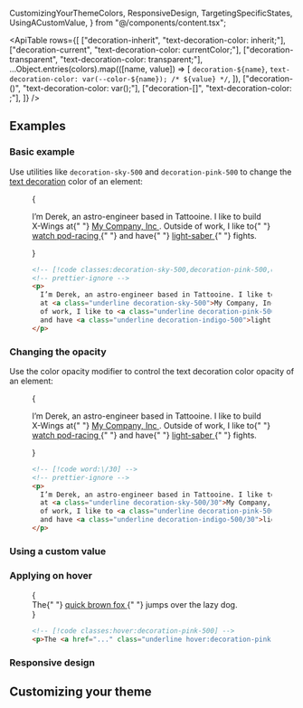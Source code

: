   CustomizingYourThemeColors,
  ResponsiveDesign,
  TargetingSpecificStates,
  UsingACustomValue,
} from "@/components/content.tsx";


<ApiTable
  rows={[
    ["decoration-inherit", "text-decoration-color: inherit;"],
    ["decoration-current", "text-decoration-color: currentColor;"],
    ["decoration-transparent", "text-decoration-color: transparent;"],
    ...Object.entries(colors).map(([name, value]) => [
      `decoration-${name}`,
      `text-decoration-color: var(--color-${name}); /* ${value} */`,
    ]),
    ["decoration-(<custom-property>)", "text-decoration-color: var(<custom-property>);"],
    ["decoration-[<value>]", "text-decoration-color: <value>;"],
  ]}
/>

## Examples

### Basic example

Use utilities like `decoration-sky-500` and `decoration-pink-500` to change the [text decoration](/docs/text-decoration-line) color of an element:

<Figure>

<Example padding={false}>
  {
    <p className="mx-auto max-w-sm gap-4 p-8 text-sm/6 text-gray-900 dark:text-gray-200">
      I’m Derek, an astro-engineer based in Tattooine. I like to build X-Wings at{" "}
      <a href="#" className="font-bold underline decoration-sky-500 decoration-2 dark:text-gray-200">
        My Company, Inc
      </a>
      . Outside of work, I like to{" "}
      <a href="#" className="font-bold underline decoration-pink-500 decoration-2 dark:text-gray-200">
        watch pod-racing
      </a>{" "}
      and have{" "}
      <a href="#" className="font-bold underline decoration-indigo-500 decoration-2 dark:text-gray-200">
        light-saber
      </a>{" "}
      fights.
    </p>
  }
</Example>

```html
<!-- [!code classes:decoration-sky-500,decoration-pink-500,decoration-indigo-500] -->
<!-- prettier-ignore -->
<p>
  I’m Derek, an astro-engineer based in Tattooine. I like to build X-Wings
  at <a class="underline decoration-sky-500">My Company, Inc</a>. Outside
  of work, I like to <a class="underline decoration-pink-500">watch pod-racing</a>
  and have <a class="underline decoration-indigo-500">light-saber</a> fights.
</p>
```

</Figure>

### Changing the opacity

Use the color opacity modifier to control the text decoration color opacity of an element:

<Figure>

<Example padding={false}>
  {
    <p className="mx-auto max-w-sm gap-4 p-8 text-sm/6 text-gray-900 dark:text-gray-200">
      I’m Derek, an astro-engineer based in Tattooine. I like to build X-Wings at{" "}
      <a href="#" className="font-bold underline decoration-sky-500/30 decoration-2 dark:text-gray-200">
        My Company, Inc
      </a>
      . Outside of work, I like to{" "}
      <a href="#" className="font-bold underline decoration-pink-500/30 decoration-2 dark:text-gray-200">
        watch pod-racing
      </a>{" "}
      and have{" "}
      <a href="#" className="font-bold underline decoration-indigo-500/30 decoration-2 dark:text-gray-200">
        light-saber
      </a>{" "}
      fights.
    </p>
  }
</Example>

```html
<!-- [!code word:\/30] -->
<!-- prettier-ignore -->
<p>
  I’m Derek, an astro-engineer based in Tattooine. I like to build X-Wings
  at <a class="underline decoration-sky-500/30">My Company, Inc</a>. Outside
  of work, I like to <a class="underline decoration-pink-500/30">watch pod-racing</a>
  and have <a class="underline decoration-indigo-500/30">light-saber</a> fights.
</p>
```

</Figure>

### Using a custom value

<UsingACustomValue element="p" utility="decoration" name="text decoration color" value="#50d71e" variable="color" />

### Applying on hover

<TargetingSpecificStates property="text-decoration-color">

<Figure hint="Hover over the text to see the expected behavior">

<Example>
  {
    <div className="text-center text-lg font-medium text-gray-900 no-underline dark:text-gray-200">
      The{" "}
      <a
        href="https://en.wikipedia.org/wiki/The_quick_brown_fox_jumps_over_the_lazy_dog"
        target="blank"
        className="underline hover:decoration-pink-500"
      >
        quick brown fox
      </a>{" "}
      jumps over the lazy dog.
    </div>
  }
</Example>

```html
<!-- [!code classes:hover:decoration-pink-500] -->
<p>The <a href="..." class="underline hover:decoration-pink-500 ...">quick brown fox</a> jumps over the lazy dog.</p>
```

</Figure>

</TargetingSpecificStates>

### Responsive design

<ResponsiveDesign
  element="p"
  property="text-decoration-color"
  defaultClass="underline decoration-sky-600"
  featuredClass="decoration-blue-400"
/>

## Customizing your theme

<CustomizingYourThemeColors element="p" utility="decoration" />
